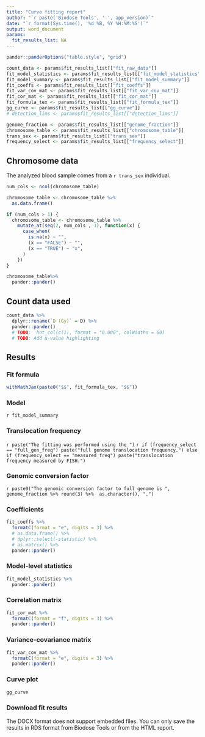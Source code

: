 ```yaml
---
title: "Curve fitting report"
author: "`r paste('Biodose Tools', '-', app_version)`"
date: "`r format(Sys.time(), '%d %B, %Y %H:%M:%S')`"
output: word_document
params:
  fit_results_list: NA
---
```


```r
pander::panderOptions("table.style", "grid")
```

```r
count_data <- params$fit_results_list[["fit_raw_data"]]
fit_model_statistics <- params$fit_results_list[["fit_model_statistics"]]
fit_model_summary <- params$fit_results_list[["fit_model_summary"]]
fit_coeffs <- params$fit_results_list[["fit_coeffs"]]
fit_var_cov_mat <- params$fit_results_list[["fit_var_cov_mat"]]
fit_cor_mat <- params$fit_results_list[["fit_cor_mat"]]
fit_formula_tex <- params$fit_results_list[["fit_formula_tex"]]
gg_curve <- params$fit_results_list[["gg_curve"]]
# detection_lims <- params$fit_results_list[["detection_lims"]]

genome_fraction <- params$fit_results_list[["genome_fraction"]]
chromosome_table <- params$fit_results_list[["chromosome_table"]]
trans_sex <- params$fit_results_list[["trans_sex"]]
frequency_select <- params$fit_results_list[["frequency_select"]]
```

## Chromosome data

The analyzed blood sample comes from a `r trans_sex` individual.

```r
num_cols <- ncol(chromosome_table)

chromosome_table <- chromosome_table %>% 
  as.data.frame() 

if (num_cols > 1) {
  chromosome_table <- chromosome_table %>% 
    mutate_at(seq(2, num_cols , 1), function(x) {
      case_when(
        is.na(x) ~ "",
        (x == "FALSE") ~ "",
        (x == "TRUE") ~ "x",
      )
    })
}

chromosome_table%>% 
  pander::pander()
```

## Count data used
```r
count_data %>% 
  dplyr::rename(`D (Gy)` = D) %>% 
  pander::pander()
  # TODO:  hot_col(c(1), format = "0.000", colWidths = 60)
  # TODO: Add u-value highlighting
```

## Results

### Fit formula
```r
withMathJax(paste0("$$", fit_formula_tex, "$$"))
```

### Model
`r fit_model_summary`

### Translocation frequency
`r paste("The fitting was performed using the ")`
`r if (frequency_select == "full_gen_freq") paste("full genome translocation frequency.") else if (frequency_select == "measured_freq") paste("translocation frequency measured by FISH.")`

### Genomic conversion factor
`r paste0("The genomic conversion factor to full genome is ", genome_fraction %>% round(3) %>%  as.character(), ".")`

### Coefficients
```r
fit_coeffs %>%
  formatC(format = "e", digits = 3) %>%
  # as.data.frame() %>%
  # dplyr::select(-statistic) %>%
  # as.matrix() %>%
  pander::pander()
```

### Model-level statistics
```r
fit_model_statistics %>%
  pander::pander()
```

### Correlation matrix
```r
fit_cor_mat %>%
  formatC(format = "f", digits = 3) %>%
  pander::pander()
```

### Variance-covariance matrix
```r
fit_var_cov_mat %>%
  formatC(format = "e", digits = 3) %>%
  pander::pander()
```

<!-- ### Detection limits -->
<!-- ```{r echo=FALSE} -->
<!-- detection_lims %>% -->
<!--   `colnames<-`(c("N", "X95", "D (mGy)", "X83", "D (mGy)")) %>%  -->
<!--   pander::pander() -->
<!--   # TODO: hot_col(c(3, 5), format = "0.00", colWidths = 75)  -->
<!-- ``` -->

### Curve plot
```r
gg_curve
```

### Download fit results
The DOCX format does not support embedded files. You can only save the results in RDS format from Biodose Tools or from the HTML report.
